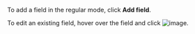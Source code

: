 To add a field in the regular mode, click **Add field**.

  To edit an existing field, hover over the field and click <img src="https://tlk-infra-front.azureedge.net/portal-static/uploaded/images/1675425157686/1675425157686_original_svg.svg" alt="image" />.